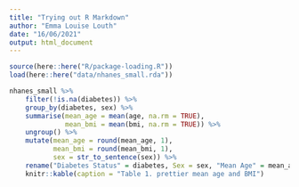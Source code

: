 ```yaml
---
title: "Trying out R Markdown"
author: "Emma Louise Louth"
date: "16/06/2021"
output: html_document
---
```

```r
source(here::here("R/package-loading.R"))
load(here::here("data/nhanes_small.rda"))
```

```r
nhanes_small %>%
    filter(!is.na(diabetes)) %>%
    group_by(diabetes, sex) %>%
    summarise(mean_age = mean(age, na.rm = TRUE),
              mean_bmi = mean(bmi, na.rm = TRUE)) %>%
    ungroup() %>% 
    mutate(mean_age = round(mean_age, 1), 
           mean_bmi = round(mean_bmi, 1),
           sex = str_to_sentence(sex)) %>% 
    rename("Diabetes Status" = diabetes, Sex = sex, "Mean Age" = mean_age, "Mean BMI" = mean_bmi) %>% 
    knitr::kable(caption = "Table 1. prettier mean age and BMI")
    

```


